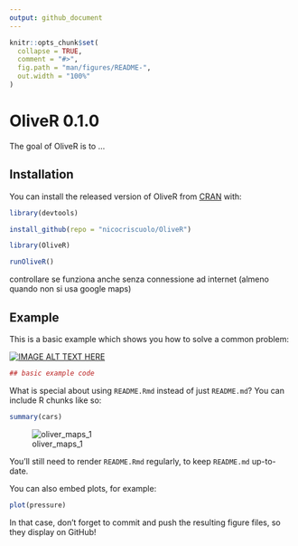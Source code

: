 ```yaml
---
output: github_document
---
```


<!-- README.md is generated from README.Rmd. Please edit that file -->

```r
knitr::opts_chunk$set(
  collapse = TRUE,
  comment = "#>",
  fig.path = "man/figures/README-",
  out.width = "100%"
)
```
# OliveR 0.1.0

The goal of OliveR is to ...

## Installation

You can install the released version of OliveR from [CRAN](https://CRAN.R-project.org) with:

``` r
library(devtools)

install_github(repo = "nicocriscuolo/OliveR")

library(OliveR)

runOliveR()
```

controllare se funziona anche senza connessione ad internet (almeno quando non si usa google maps)


## Example

This is a basic example which shows you how to solve a common problem:

[![IMAGE ALT TEXT HERE](http://img.youtube.com/vi/WdUzk_eZjXU/0.jpg)](http://www.youtube.com/watch?v=WdUzk_eZjXU)

```r
## basic example code
```

What is special about using `README.Rmd` instead of just `README.md`? You can include R chunks like so:

```r
summary(cars)
```

![oliver_maps_1](https://user-images.githubusercontent.com/35098432/44960136-3049cc80-aefa-11e8-9bf8-b3641b1d6e04.jpg)



You'll still need to render `README.Rmd` regularly, to keep `README.md` up-to-date.

You can also embed plots, for example:

```r
plot(pressure)
```

In that case, don't forget to commit and push the resulting figure files, so they display on GitHub!
